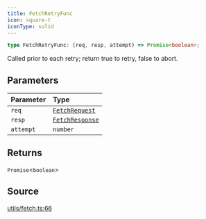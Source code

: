 ```yaml
---
title: FetchRetryFunc
icon: square-t
iconType: solid
---
```


```ts
type FetchRetryFunc: (req, resp, attempt) => Promise<boolean>;
```

Called prior to each retry; return true to retry, false to abort.

## Parameters

| Parameter | Type |
| :------ | :------ |
| `req` | [`FetchRequest`](/sdk/content/classes/FetchRequest) |
| `resp` | [`FetchResponse`](/sdk/content/classes/FetchResponse) |
| `attempt` | `number` |

## Returns

`Promise`\<`boolean`\>

## Source

[utils/fetch.ts:66](https://github.com/dominant-strategies/quais.js/blob/35fe6504b04c7e2a611071dcdeb2930773768d6d/src/utils/fetch.ts#L66)

